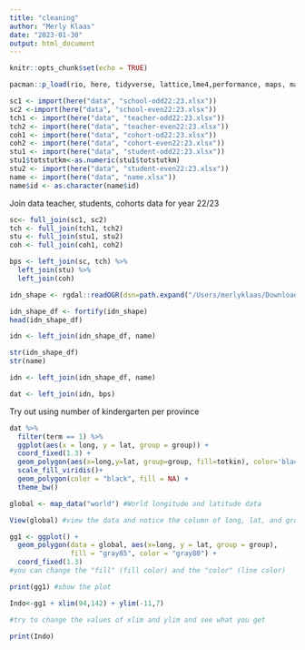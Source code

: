 ```yaml
---
title: "cleaning"
author: "Merly Klaas"
date: "2023-01-30"
output: html_document
---
```


```r
knitr::opts_chunk$set(echo = TRUE)

```

```r
pacman::p_load(rio, here, tidyverse, lattice,lme4,performance, maps, mapdata, ggthemes, ggrepel, rgdal,raster, viridis,sf)
```



```r
sc1 <- import(here("data", "school-odd22:23.xlsx"))
sc2 <-import(here("data", "school-even22:23.xlsx"))
tch1 <- import(here("data", "teacher-odd22:23.xlsx"))
tch2 <- import(here("data", "teacher-even22:23.xlsx"))
coh1 <- import(here("data", "cohort-od22:23.xlsx"))
coh2 <- import(here("data", "cohort-even22:23.xlsx"))
stu1 <- import(here("data", "student-odd22:23.xlsx"))
stu1$totstutkm<-as.numeric(stu1$totstutkm)
stu2 <- import(here("data", "student-even22:23.xlsx"))
name <- import(here("data", "name.xlsx"))
name$id <- as.character(name$id)
```


Join data teacher, students, cohorts data for year 22/23
```r
sc<- full_join(sc1, sc2) 
tch <- full_join(tch1, tch2)
stu <- full_join(stu1, stu2)
coh <- full_join(coh1, coh2)

bps <- left_join(sc, tch) %>% 
  left_join(stu) %>% 
  left_join(coh) 

```

```r
idn_shape <- rgdal::readOGR(dsn=path.expand("/Users/merlyklaas/Downloads/idn_adm_bps_20200401_shp/idn_admbnda_adm1_bps_20200401.shp"), layer = "idn_admbnda_adm1_bps_20200401")

idn_shape_df <- fortify(idn_shape)
head(idn_shape_df)

idn <- left_join(idn_shape_df, name)
```

```r
str(idn_shape_df)
str(name)

idn <- left_join(idn_shape_df, name)

dat <- left_join(idn, bps)
```
Try out using number of kindergarten per province

```r
dat %>% 
  filter(term == 1) %>% 
  ggplot(aes(x = long, y = lat, group = group)) +
  coord_fixed(1.3) + 
  geom_polygon(aes(x=long,y=lat, group=group, fill=totkin), color='black') +
  scale_fill_viridis()+
  geom_polygon(color = "black", fill = NA) +
  theme_bw()
```




```r
global <- map_data("world") #World longitude and latitude data 

View(global) #view the data and notice the column of long, lat, and group

gg1 <- ggplot() + 
  geom_polygon(data = global, aes(x=long, y = lat, group = group), 
               fill = "gray85", color = "gray80") + 
  coord_fixed(1.3) 
#you can change the "fill" (fill color) and the "color" (line color)

print(gg1) #show the plot
```

```r
Indo<-gg1 + xlim(94,142) + ylim(-11,7)

#try to change the values of xlim and ylim and see what you get

print(Indo)   
```

